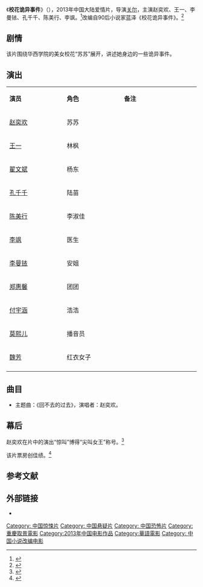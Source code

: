 {{电影信息框
| 片名     = 《校花诡异事件》
| 电影原名 = ''{{lang|en|The Supernatural Events on Campus}}''
| 图像     = 
| 图像说明 = 
| 导演     = [[关尔|关尔]]
| 监制     = 胡明一、蓝泽、王京、洁妮、伍卫东、明秋成、王鹤霖、画响
| 制片     = 刘鸿、陈青、廖李斌
| 编剧     = 梁潇潇、朱孛
| 原著     = 蓝泽《校花诡异事件》
| 主演     = 赵奕欢<br>王一<br>李曼铱<br>翟文斌<br>孔千千<br>陈美行<br>李飒
| 配乐     = 阳冰、曲鹏
| 摄影     = 李红建、张文超
| 剪辑     = 郝政达
| 制片商   = 北京泽西年代影业有限公司
| 发行商   = 华夏电影发行有限责任公司<br>中影数字电影发展有限公司<br>北京今典影业有限公司<br>北京联艺时代影视文化有限公司<br>北京泽西年代影业有限公司
| 上映日期 = {{Film date|2013|7|12|中国大陆}}
| 片长     = 102分钟
| 产地     = {{CHNML}}
| 语言     = 普通话
| 预算     = 
| 票房     = 
| 前集     = 
| 续集     = 
}}
《'''校花诡异事件'''》（{{lang-en|''The Supernatural Events on Campus''}}），2013年中国大陆爱情片，导演[[关尔|关尔]]，主演赵奕欢、王一、李曼铱、孔千千、陈美行、李飒。<ref>{{cite web |url=http://ent.163.com/13/0718/10/942E6P05000300B1.html |title=《校花诡异事件》热映 校园恐怖接地气引关注 |date=2013-07-18 |accessdate=2014-03-22 |work=网易 |archive-date=2019-01-24 |archive-url=https://web.archive.org/web/20190124203633/http://ent.163.com/13/0718/10/942E6P05000300B1.html |dead-url=no }}</ref>改编自90后小说家蓝泽《校花诡异事件》。<ref>{{cite web |url=http://news.163.com/13/0804/05/95DL2H3M00014Q4P.html |title=《校花诡异事件》原著是个90后 |accessdate=2014-03-22 |date=2013-08-04 |work=网易 |archive-url=https://web.archive.org/web/20190125020245/http://news.163.com/13/0804/05/95DL2H3M00014Q4P.html |archive-date=2019-01-25 |dead-url=yes}}</ref>

==剧情==
该片围绕华西学院的美女校花“苏苏”展开，讲述她身边的一些诡异事件。

== 演出 ==
{|class="wikitable" width="20%"
|- style="background:cornflowerblue; color:white" align=center
|style="width:6%"|'''演员'''||style="width:6%"|'''角色'''||style="width:8%"|'''备注'''
|-
| [[赵奕欢|赵奕欢]] || 苏苏 ||
|-
| [[王一|王一]] || 林枫 || 
|- 
| [[翟文斌|翟文斌]] || 杨东 || 
|- 
| [[孔千千|孔千千]] || 陆苗 || 
|-
| [[陈美行|陈美行]]|| 李淑佳 || 
|-
| [[李飒|李飒]] || 医生 || 
|-
| [[李曼铱|李曼铱]] || 安姐 || 
|-
| [[郑惠馨|郑惠馨]] || 团团 || 
|- 
| [[付宇涵|付宇涵]] || 浩浩 || 
|- 
| [[莫熙儿|莫熙儿]] || 播音员 || 
|-
| [[魏芳|魏芳]] || 红衣女子 || 
|-
|}

== 曲目 ==
*主题曲：《回不去的过去》，演唱者：赵奕欢。

== 幕后 ==
赵奕欢在片中的演出“惊叫”博得“尖叫女王”称号。<ref>{{cite web |url=http://ent.163.com/13/0716/14/93TO4IHE000300B1.html |title=《校花诡异事件》热映 赵奕欢获封尖叫女王 |accessdate=2014-03-22 |date=2013-07-16 |work=网易 |archive-date=2016-03-05 |archive-url=https://web.archive.org/web/20160305013354/http://ent.163.com/13/0716/14/93TO4IHE000300B1.html |dead-url=no }}</ref>

该片票房创佳绩。<ref>{{cite web |url=http://www.hunantv.com/c/20130713/0951384068.html |title=《校花诡异事件》热映 恐怖及煽情指数爆表 |accessdate=2014-03-22 |date=2013-07-13 |work=金鹰网 |archive-date=2015-09-24 |archive-url=https://web.archive.org/web/20150924032231/http://www.hunantv.com/c/20130713/0951384068.html |dead-url=no }}</ref>

==参考文献==
{{reflist}}

== 外部链接==
* {{douban}}

{{DEFAULTSORT: X校}}
[[Category:_中国惊悚片|Category: 中国惊悚片]]
[[Category:_中国悬疑片|Category: 中国悬疑片]]
[[Category:_中国恐怖片|Category: 中国恐怖片]]
[[Category:_重慶取景電影|Category: 重慶取景電影]]
[[Category:2013年中国电影作品|Category:2013年中国电影作品]]
[[Category:華語電影|Category:華語電影]]
[[Category:_中国小说改编电影|Category: 中国小说改编电影]]